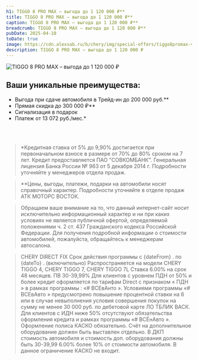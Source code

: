 ```yaml
---
h1: TIGGO 8 PRO MAX – выгода до 1 120 000 ₽**
title: TIGGO 8 PRO MAX – выгода до 1 120 000 ₽**
caption: TIGGO 8 PRO MAX – выгода до 1 120 000 ₽**
breadcrumb: TIGGO 8 PRO MAX – выгода до 1 120 000 ₽**
pubDate: 2025-04-10
toDate: true
image: https://cdn.alexsab.ru/b/chery/img/special-offers/tiggo8promax-vygoda/thumb.webp
description: TIGGO 8 PRO MAX – выгода до 1 120 000 ₽
---
```



<picture>
	<source media="(min-width: 768px)" srcset="https://cdn.alexsab.ru/b/chery/img/special-offers/tiggo8promax-vygoda/1.webp" />
	<img src="https://cdn.alexsab.ru/b/chery/img/special-offers/tiggo8promax-vygoda/thumb.webp" class="mb-10 lg:mb-20 w-full lazy" alt="TIGGO 8 PRO MAX – выгода до 1 120 000 ₽" />
</picture>

## Ваши уникальные преимущества:
* Выгода при сдаче автомобиля в Трейд-ин до 200 000 руб.**
* Прямая скидка до 300 000 ₽**
* Сигнализация в подарок
* Платеж от 13 072 руб./мес.*

<FeedbackForm title="Получить предложение" />
<br />
<br />

>*Кредитная ставка от 5% до 9,90% достигается при первоначальном взносе в размере от 70% до 80% сроком на 7 лет. Кредит предоставляется ПАО "СОВКОМБАНК". Генеральная лицензия Банка России № 963 от 5 декабря 2014 г. Подробности уточняйте у менеджеров отдела продаж.

>**Цены, выгоды, платежи, подарки на автомобили носят справочный характер. Подробности уточняйте в отделе продаж АТК МОТОРС ВОСТОК.

>Обращаем ваше внимание на то, что данный интернет-сайт носит исключительно информационный характер и ни при каких условиях не является публичной офертой, определяемой положениями ч. 2 ст. 437 Гражданского кодекса Российской Федерации. Для получения подробной информации о стоимости автомобилей, пожалуйста, обращайтесь к менеджерам автосалона.

>CHERY DIRECT FIX
>Срок действия программы с {dateFrom} . по {dateTo} . (включительно) Распространяется на модели CHERY TIGGO 4, CHERY TIGGO 7, CHERY TIGGO 7L Ставка 6.00% на срок 48 месяцев. ПВ 30-39,99% Для клиентов с уровнем ПДН от 50% и более кредит оформляется по тарифам Direct с признаком « ПДН » в рамках программы : «# ВСЕвАнто ». Условиями программы «# ВСЕвАвто » предусмотрено повышение процентной ставки на 6 или в случае невыполнения условия совершения покупок на сумму не менее 30 000 руб. по дебетовой карте ЛО ТБЛИК ВАСК. Для клиентов с ИДН ниже 50% отсутствуют обязательства оформления кредита и рамках программы «# ВСЁнАвто ». Оформление полиса КАСКО обязательно. Счёт на дополнительное оборудование должен быть выставлен отдельно. В ДКП стоимость автомобиля и стоимость доп. оборудования должны быть 30-39,99 6.00% более 10% от стоимости автомобиля. В данное ограничение КАСКО не входит.

